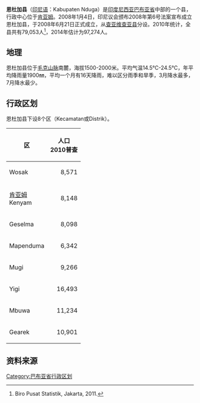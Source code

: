 {{Infobox settlement
| name = 恩杜加<br>Nduga
| settlement_type = 县<br>Kabupaten
| image_seal             = Lambang Kabupaten Nduga.png
|subdivision_type       = 國家
|subdivision_name       = {{IDN}}
|subdivision_type1      = 省份
|subdivision_name1      = [[巴布亚省|巴布亚省]]
|subdivision_type2      = 行政中心
|subdivision_name2      = [[肯亚姆|肯亚姆]]
| nickname = 
| capital = 
|government_type        = 
|leader_title           = 
|leader_name            = 
|leader_title1          = 
|leader_name1           = 
|leader_title2          =
|leader_name2           =
|leader_title3          =
|leader_name3           = 
|established_title      =  <!-- Settled -->
|established_date       = 
|established_title2     =  <!-- Incorporated (town) -->
|established_date2      = 
|established_title3     =  <!-- Incorporated (city) -->
|established_date3      = 
|area_magnitude         = 
|area_total_km2             = 	2,168
|area_total_sq_mi        = 
|area_land_km2              = 
|area_land_sq_mi         = 
|area_water_km2             = 
|area_water_sq_mi        = 
|area_water_percent     = 
|area_urban_km2             = 
|area_urban_sq_mi        = 
|area_metro_km2             = 
|area_metro_sq_mi        = 
|population_as_of       = 2014年
|population_note        = 
|population_total       = 97,274
|population_density_km2     = auto
|population_density_sq_mi = 
|population_metro       =
|population_density_metro_km2 =
|population_density_metro_sq_mi =
|population_urban       = 
|population_density_urban_km2 =
|population_density_urban_mi2 =
|timezone               = 印尼东部时区
|utc_offset             = +09:00
|timezone_DST           = 
|utc_offset_DST         = 
|latd= |latm= |lats= |latNS=
|longd= |longm= |longs= |longEW=
|elevation_m              = 
|elevation_ft           = 
|postal_code_type       =  <!-- enter ZIP code, Postcode, Post code, Postal code... -->
|postal_code            =
|area_code              = 
|website                = 
|footnotes              = 
}}

'''恩杜加县'''（[[印尼语|印尼语]]：Kabupaten Nduga）是[[印度尼西亚|印度尼西亚]][[巴布亚省|巴布亚省]]中部的一个县，行政中心位于[[肯亚姆|肯亚姆]]。2008年1月4日，印尼议会颁布2008年第6号法案宣布成立恩杜加县，于2008年6月21日正式成立，从[[查亚维查亚县|查亚维查亚县]]分设。2010年统计，全县共有79,053人<ref>Biro Pusat Statistik, Jakarta, 2011.</ref>，2014年估计为97,274人。

==地理==

恩杜加县位于[[毛克山脉|毛克山脉]]南麓，海拔1500-2000米。平均气温14.5℃-24.5℃，年平均降雨量1900㎜，平均一个月有16天降雨，难以区分雨季和旱季，3月降水最多，7月降水最少。

==行政区划==

恩杜加县下设8个区（Kecamatan或Distrik）。

{| class="wikitable"
|-
! 区 !! 人口<br>2010普查 
|-
| Wosak ||align="right"| 8,571
|-
| [[肯亚姆|肯亚姆]]<br>Kenyam ||align="right"| 8,148
|-
| Geselma || align="right"| 8,098
|-
| Mapenduma || align="right"| 6,342
|-
| Mugi ||align="right"| 9,266
|-
| Yigi || align="right"| 16,493
|-
| Mbuwa || align="right"| 11,234
|-
| Gearek ||align="right"| 10,901
|}

==资料来源==

<references />

{{巴布亚省行政区划}}

[[Category:巴布亚省行政区划|Category:巴布亚省行政区划]]